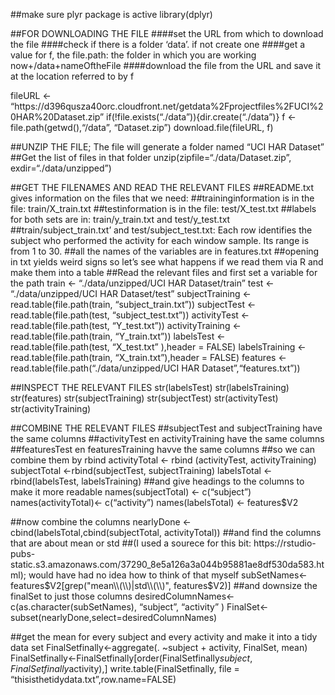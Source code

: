 ##make sure plyr package is active
library(dplyr)

##FOR DOWNLOADING THE FILE
####set the URL from which to download the file
####check if there is a folder 'data'. if not create one
####get a value for f, the file.path: the folder in which you are working now+/data+nameOftheFile
####download the file from the URL and save it at the location referred to by f

fileURL <- "https://d396qusza40orc.cloudfront.net/getdata%2Fprojectfiles%2FUCI%20HAR%20Dataset.zip"
if(!file.exists("./data")){dir.create("./data")}
f <- file.path(getwd(),"/data", "Dataset.zip")
download.file(fileURL, f)

##UNZIP THE FILE; The file will generate a folder named "UCI HAR Dataset"
##Get the list of files in that folder
unzip(zipfile="./data/Dataset.zip", exdir="./data/unzipped")

##GET THE FILENAMES AND READ THE RELEVANT FILES
##README.txt gives information on the files that we need:
##traininginformation is in the file: train/X_train.txt
##testinformation is in the file: test/X_test.txt 
##labels for both sets are in: train/y_train.txt and test/y_test.txt
##train/subject_train.txt' and test/subject_test.txt: Each row identifies the subject who performed the activity for each window sample. Its range is from 1 to 30.
##all the names of the variables are in features.txt
##opening in txt yields weird signs so let's see what happens if we read them via R and make them into a table
##Read the relevant files and first set a variable for the path
train <- "./data/unzipped/UCI HAR Dataset/train"
test <- "./data/unzipped/UCI HAR Dataset/test"
subjectTraining <- read.table(file.path(train, "subject_train.txt"))
subjectTest <- read.table(file.path(test, "subject_test.txt"))
activityTest <- read.table(file.path(test, "Y_test.txt"))
activityTraining <- read.table(file.path(train, "Y_train.txt"))
labelsTest  <- read.table(file.path(test, "X_test.txt" ),header = FALSE)
labelsTraining <- read.table(file.path(train, "X_train.txt"),header = FALSE)
features <- read.table(file.path("./data/unzipped/UCI HAR Dataset","features.txt"))

##INSPECT THE RELEVANT FILES
str(labelsTest)
str(labelsTraining)
str(features)
str(subjectTraining)
str(subjectTest)
str(activityTest)
str(activityTraining)

##COMBINE THE RELEVANT FILES
##subjectTest and subjectTraining have the same columns
##activityTest en activityTraining have the same columns
##featuresTest en featuresTraining havve the same columns
##so we can combine them by rbind
activityTotal <- rbind (activityTest, activityTraining)
subjectTotal <-rbind(subjectTest, subjectTraining)
labelsTotal <- rbind(labelsTest, labelsTraining)
##and give headings to the columns to make it more readable
names(subjectTotal) <- c("subject")
names(activityTotal)<- c("activity")
names(labelsTotal) <- features$V2

##now combine the columns
nearlyDone <-cbind(labelsTotal,cbind(subjectTotal, activityTotal))
##and find the columns that are about mean or std
##(I used a sourece for this bit: https://rstudio-pubs-static.s3.amazonaws.com/37290_8e5a126a3a044b95881ae8df530da583.html); would have had no idea how to think of that myself
subSetNames<-features$V2[grep("mean\\(\\)|std\\(\\)", features$V2)]
##and downsize the finalSet to just those columns
desiredColumnNames<-c(as.character(subSetNames), "subject", "activity" )
FinalSet<-subset(nearlyDone,select=desiredColumnNames)

##get the mean for every subject and every activity and make it into a tidy data set
FinalSetfinally<-aggregate(. ~subject + activity, FinalSet, mean)
FinalSetfinally<-FinalSetfinally[order(FinalSetfinally$subject,FinalSetfinally$activity),]
write.table(FinalSetfinally, file = "thisisthetidydata.txt",row.name=FALSE)

